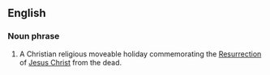 ==English==
===Noun phrase===
#A Christian religious moveable holiday commemorating the [[Resurrection]] of [[Jesus Christ]] from the dead.